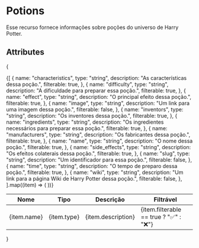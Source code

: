 # Potions
Esse recurso fornece informações sobre poções do universo de Harry Potter.

## Attributes
{
<table>
  <thead>
    <tr>
      <th>Nome</th>
      <th>Tipo</th>
      <th>Descrição</th>
      <th>Filtrável</th>
    </tr>
  </thead>
  <tbody>
    {[
      {
        name: "characteristics",
        type: "string",
        description: "As características dessa poção.",
        filterable: true,
      },
      {
        name: "difficulty",
        type: "string",
        description: "A dificuldade para preparar essa poção.",
        filterable: true,
      },
      {
        name: "effect",
        type: "string",
        description: "O principal efeito dessa poção.",
        filterable: true,
      },
      {
        name: "image",
        type: "string",
        description: "Um link para uma imagem dessa poção.",
        filterable: false,
      },
      {
        name: "inventors",
        type: "string",
        description: "Os inventores dessa poção.",
        filterable: true,
      },
      {
        name: "ingredients",
        type: "string",
        description: "Os ingredientes necessários para preparar essa poção.",
        filterable: true,
      },
      {
        name: "manufacturers",
        type: "string",
        description: "Os fabricantes dessa poção.",
        filterable: true,
      },
      {
        name: "name",
        type: "string",
        description: "O nome dessa poção.",
        filterable: true,
      },
      {
        name: "side_effects",
        type: "string",
        description: "Os efeitos colaterais dessa poção.",
        filterable: true,
      },
      {
        name: "slug",
        type: "string",
        description: "Um identificador para essa poção.",
        filterable: false,
      },
      {
        name: "time",
        type: "string",
        description: "O tempo de preparo dessa poção.",
        filterable: true,
      },
      {
        name: "wiki",
        type: "string",
        description: "Um link para a página Wiki de Harry Potter dessa poção.",
        filterable: false,
      },
    ].map((item) => (
      <tr key={item.name}>
        <td>{item.name}</td>
        <td>{item.type}</td>
        <td>{item.description}</td>
        <td>{item.filterable == true ? "✅" : "❌"}</td>
      </tr>
    ))}
  </tbody>
</table>
}
